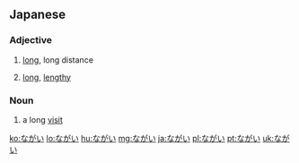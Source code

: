 ==Japanese==

===Adjective===
{{ja-adj|infl=i}}

# {{ja-def|長い}} [[long]], long distance
# {{ja-def|長い|永い}} {{lb|ja|time}} [[long]], [[lengthy]]

===Noun===
{{ja-noun}}

# {{ja-def|長居}} a long [[visit]]

[[ko:ながい]]
[[lo:ながい]]
[[hu:ながい]]
[[mg:ながい]]
[[ja:ながい]]
[[pl:ながい]]
[[pt:ながい]]
[[uk:ながい]]